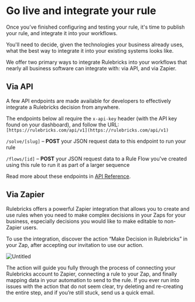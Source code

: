 # Go live and integrate your rule

Once you’ve finished configuring and testing your rule, it's time to publish your rule, and integrate it into your workflows.

You'll need to decide, given the technologies your business already uses, what the best way to integrate it into your existing systems looks like.

We offer two primary ways to integrate Rulebricks into your workflows that nearly all business software can integrate with: via API, and via Zapier.

## Via API

A few API endpoints are made available for developers to effectively integrate a Rulebricks decision from anywhere.

The endpoints below all require the `x-api-key` header (with the API key found on your dashboard), and follow the URL: `[https://rulebricks.com/api/v1](https://rulebricks.com/api/v1)`

`/solve/[slug]` – **POST** your JSON request data to this endpoint to run your rule

`/flows/[id]` – **POST** your JSON request data to a Rule Flow you've created using this rule to run it as part of a larger sequence

Read more about these endpoints in [API Reference](/api-reference).

## Via Zapier

Rulebricks offers a powerful Zapier integration that allows you to create and use rules when you need to make complex decisions in your Zaps for your business, especially decisions you would like to make editable to non-Zapier users.

To use the integration, discover the action “Make Decision in Rulebricks” in your Zap, after accepting our invitation to use our action.

![Untitled](/static/images/Go%20live%20and%20integrate%20your%20rule/Untitled.png)

The action will guide you fully through the process of connecting your Rulebricks account to Zapier, connecting a rule to your Zap, and finally mapping data in your automation to send to the rule. If you ever run into issues with the action that do not seem clear, try deleting and re-creating the entire step, and if you’re still stuck, send us a quick email.

